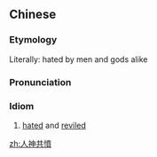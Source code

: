 {{also|人神共愤}}
==Chinese==
{{zh-forms|s=人神共愤|type=211}}

===Etymology===
Literally: hated by men and gods alike

===Pronunciation===
{{zh-pron
|m=rénshén gòng fèn
|c=jan4 san4 gung6 fan5
|cat=id
}}

===Idiom===
{{zh-idiom}}

# [[hated]] and [[reviled]]

[[zh:人神共憤]]